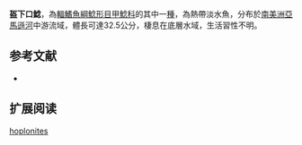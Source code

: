{{Speciesbox
| name = 盔下口鯰
| image = 
| image_width = 250px
| image_caption = 
| status = NE
| status_system = IUCN3.1
| genus = Hypostomus
| species = hoplonites
| authority = [[Rapp_Py-Daniel|Rapp Py-Daniel]], 1988
| synonyms = 
}}

'''盔下口鯰'''，為[[輻鰭魚綱|輻鰭魚綱]][[鯰形目|鯰形目]][[甲鯰科|甲鯰科]]的其中一[[種|種]]，為熱帶淡水魚，分布於[[南美洲|南美洲]][[亞馬遜河|亞馬遜河]]中游流域，體長可達32.5公分，棲息在底層水域，生活習性不明。

==参考文献==
*{{FishBase_species|genus=Hypostomus|species=hoplonites|year=2014|month=12}}

== 扩展阅读 ==
{{refbegin}}
{{wikispecies-inline|Hypostomus hoplonites|盔下口鯰}}
{{refend}}
{{Taxonbar|from=Q5511516}}

[[Category:下口鯰屬|hoplonites]]